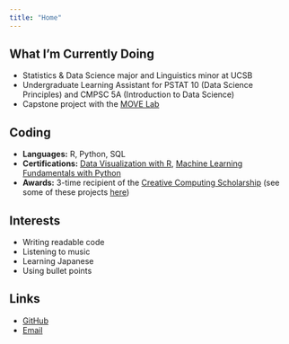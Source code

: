 ```yaml
---
title: "Home"
---
```


## What I'm Currently Doing

-   Statistics & Data Science major and Linguistics minor at UCSB
-   Undergraduate Learning Assistant for PSTAT 10 (Data Science Principles) and CMPSC 5A (Introduction to Data Science)
-   Capstone project with the [MOVE Lab](http://move.geog.ucsb.edu/)

## Coding

-   **Languages:** R, Python, SQL
-   **Certifications:** [Data Visualization with R](https://www.datacamp.com/statement-of-accomplishment/track/20c51009d6acd3c9d7d50560026594e0608956d3), [Machine Learning Fundamentals with Python](https://www.datacamp.com/statement-of-accomplishment/track/3d580d351650155a010218a4e797d23f80d3fce1)
-   **Awards:** 3-time recipient of the [Creative Computing Scholarship](https://summer.ucsb.edu/courses/course-spotlight/creative-computing) (see some of these projects [here](projects.html#creative-coding))

## Interests

-   Writing readable code
-   Listening to music
-   Learning Japanese
-   Using bullet points

## Links

-   [GitHub](https://github.com/hillfields)
-   [Email](mailto:justintliu@ucsb.edu)
